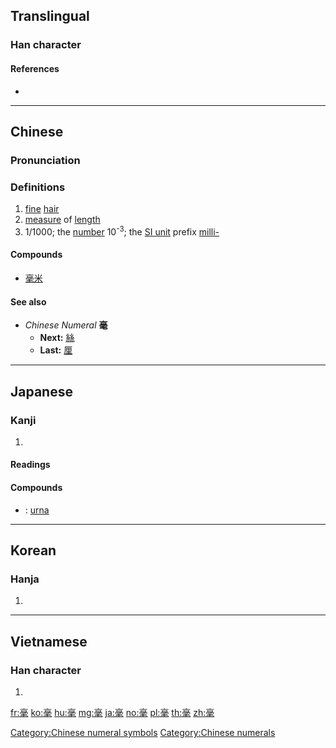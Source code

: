 ==Translingual==

===Han character===
{{Han char|rn=82|rad=毛|as=07|sn=11|four=00714|canj=XYRBU,YRBU|ids=⿱⿳亠口冖毛}}

====References====
* {{Han ref|kx=0593.100|dkj=16831|dj=0985.240|hdz=31999.020|uh=6BEB|ud=27627|bh=B240|bd=45632}}

----

==Chinese==
{{zh-forms}}

===Pronunciation===
{{zh-pron
|m=háo
|c=hou4
|mc=y
|oc=y
|ma=
|cat=n,num,pref
}}

===Definitions===
{{zh-hanzi}}

# [[fine]] [[hair]]
# [[measure]] of [[length]]
# 1/1000; the [[number]] 10<sup>-3</sup>; the [[Appendix:SI units|SI unit]] prefix [[milli-]]

====Compounds====
* [[毫米]]

====See also====
* ''Chinese Numeral'' '''毫'''
** '''Next:''' [[絲]]
** '''Last:''' [[厘]]

[[Category:Chinese numeral symbols]]
[[Category:Chinese numerals]]

----

==Japanese==

===Kanji===
{{ja-kanji|grade=|rs=毛07}}

# {{defn|lang=ja|sort=毛07}}

====Readings====
{{ja-readings|goon=[[ごう]] (gō)|kanon=[[こう]] (kō)|kun=[[すこし]] (sukoshi)}}

====Compounds====
* {{ja-r|白毫|びゃくごう}}: [[urna]]

----

==Korean==

===Hanja===
{{ko-hanja|hangeul=호|eumhun=|rv=ho|mr=ho|y=ho}}

# {{defn|lang=ko|sort=毛07}}

----

==Vietnamese==

===Han character===
{{vi-hantu|[[hào]]|rs=毛07}}

# {{defn|lang=vi|sort=毛07}}

[[fr:毫]]
[[ko:毫]]
[[hu:毫]]
[[mg:毫]]
[[ja:毫]]
[[no:毫]]
[[pl:毫]]
[[th:毫]]
[[zh:毫]]